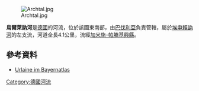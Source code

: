{{Coord|47.59592|N|11.19086|E|display=title}}
[[Image:Archtal.jpg|right]]

'''烏爾萊訥河'''是[[德國|德國]]的河流，位於該國東南部，由[[巴伐利亞|巴伐利亞]]負責管轄，屬於[[埃申賴訥河|埃申賴訥河]]的左支流，河道全長4.1公里，流經[[加米施-帕滕基興縣|加米施-帕滕基興縣]]。

==參考資料==
* [https://v.bayern.de/PFkQw Urlaine im Bayernatlas]

{{Germany-geo-stub}}
[[Category:德國河流|Category:德國河流]]